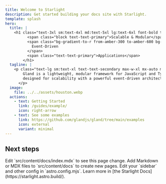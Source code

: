 ```yaml
---
title: Welcome to Starlight
description: Get started building your docs site with Starlight.
template: splash
hero:
  title: |
    <h1 class="text-3xl sm:text-4xl md:text-5xl lg:text-6xl font-bold tracking-tight text-text-primary">
          <span class="block text-text-primary">Scalable & Modular</span>
          <span class="bg-gradient-to-r from-amber-300 to-amber-600 bg-clip-text text-transparent">
            Event-Driven
          </span>
          <span class="text-text-primary">Applications</span>
        </h1>
  tagline: | 
    <p class="text-lg sm:text-xl text-text-secondary max-w-xl mx-auto md:mx-0 leading-relaxed animate-fade-in-up" style="animation-delay: 0.5s;">
        Gland is a lightweight, modular framework for JavaScript and TypeScript,
        designed for scalability with a powerful event-driven architecture.
      </p>
  image:
    file: ../../assets/houston.webp
  actions:
    - text: Getting Started
      link: /guides/example/
      icon: right-arrow
    - text: See some examples
      link: https://github.com/glandjs/gland/tree/main/examples
      icon: external
      variant: minimal
---
```



## Next steps

<CardGrid stagger>
  <Card title="Update content" icon="pencil">
    Edit `src/content/docs/index.mdx` to see this page change.
  </Card>
  <Card title="Add new content" icon="add-document">
    Add Markdown or MDX files to `src/content/docs` to create new pages.
  </Card>
  <Card title="Configure your site" icon="setting">
    Edit your `sidebar` and other config in `astro.config.mjs`.
  </Card>
  <Card title="Read the docs" icon="open-book">
    Learn more in [the Starlight Docs](https://starlight.astro.build/).
  </Card>
</CardGrid>
